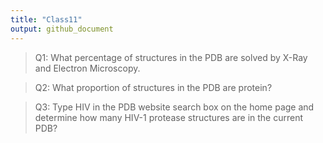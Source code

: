```yaml
---
title: "Class11"
output: github_document
---
```


> Q1: What percentage of structures in the PDB are solved by X-Ray and Electron Microscopy.

> Q2: What proportion of structures in the PDB are protein?

> Q3: Type HIV in the PDB website search box on the home page and determine how many HIV-1 protease structures are in the current PDB?











